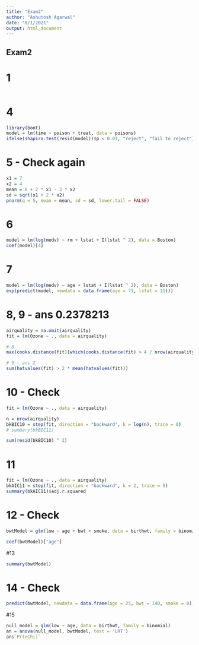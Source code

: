 ```yaml
---
title: "Exam2"
author: "Ashutosh Agarwal"
date: "8/1/2021"
output: html_document
---
```


## Exam2

# 1 


```r

```
# 4

```r
library(boot)
model = lm(time ~ poison + treat, data = poisons)
ifelse(shapiro.test(resid(model))$p < 0.01, "reject", "fail to reject")

```

# 5 - Check again

```r
x1 = 7
x2 = 4
mean = 6 + 2 * x1 - 3 * x2
sd = sqrt(x1 + 2 * x2)
pnorm(q = 5, mean = mean, sd = sd, lower.tail = FALSE)
```

# 6

```r
model = lm(log(medv) ~ rm + lstat + I(lstat ^ 2), data = Boston)
coef(model)[4]
```
# 7

```r
model = lm(log(medv) ~ age + lstat + I(lstat ^ 2), data = Boston)
exp(predict(model, newdata = data.frame(age = 71, lstat = 11)))
```


# 8, 9 - ans 0.2378213

```r
airquality = na.omit(airquality)
fit = lm(Ozone ~ ., data = airquality)

# 8
max(cooks.distance(fit)[which(cooks.distance(fit) > 4 / nrow(airquality))])

# 9 - ans 2
sum(hatvalues(fit) > 2 * mean(hatvalues(fit)))
```

# 10 - Check

```r
fit = lm(Ozone ~ ., data = airquality)

n = nrow(airquality)
bkBIC10 = step(fit, direction = "backward", k = log(n), trace = 0)
# summary(bkBIC11)

sum(resid(bkBIC10) ^ 2)
```

# 11

```r
fit = lm(Ozone ~ ., data = airquality)
bkAIC11 = step(fit, direction = "backward", k = 2, trace = 0)
summary(bkAIC11)$adj.r.squared
```

# 12 - Check

```r
bwtModel = glm(low ~ age + bwt + smoke, data = birthwt, family = binomial)

coef(bwtModel)["age"]
```
#13

```r
summary(bwtModel)
```
# 14 - Check

```r
predict(bwtModel, newdata = data.frame(age = 25, bwt = 140, smoke = 0), type = "response")
```
#15 

```r
null_model = glm(low ~ age, data = birthwt, family = binomial)
an = anova(null_model, bwtModel, test = 'LRT')
an$`Pr(>Chi)`
```

